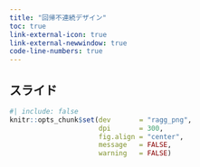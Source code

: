 ```yaml
---
title: "回帰不連続デザイン"
toc: true
link-external-icon: true
link-external-newwindow: true
code-line-numbers: true
---
```


## スライド

```r
#| include: false
knitr::opts_chunk$set(dev       = "ragg_png",
                      dpi       = 300,
                      fig.align = "center",
                      message   = FALSE,
                      warning   = FALSE)
```